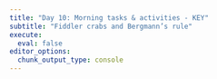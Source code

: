 ```yaml
---
title: "Day 10: Morning tasks & activities - KEY"
subtitle: "Fiddler crabs and Bergmann’s rule"
execute: 
  eval: false
editor_options: 
  chunk_output_type: console
---
```


